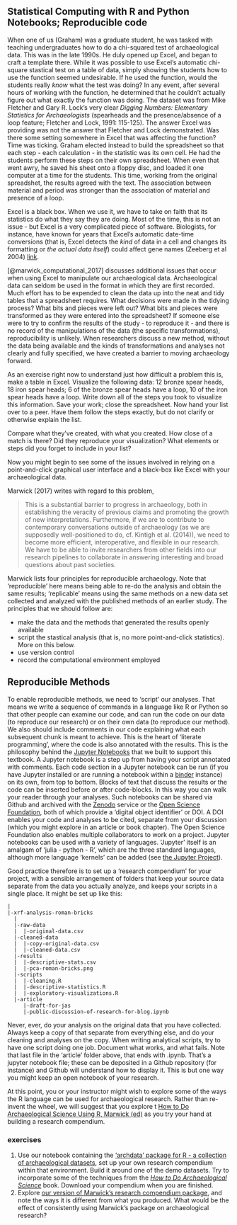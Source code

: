 ## Statistical Computing with R and Python Notebooks; Reproducible code

When one of us (Graham) was a graduate student, he was tasked with teaching undergraduates how to do a chi-squared test of archaeological data. This was in the late 1990s. He duly opened up Excel, and began to craft a template there. While it was possible to use Excel's automatic chi-square stastical test on a table of data, simply showing the students how to use the function seemed undesirable. If he used the function, would the students really _know_ what the test was doing? In any event, after several hours of working with the function, he determined that he couldn't actually figure out what exactly the function was doing. The dataset was from Mike Fletcher and Gary R. Lock's very clear _Digging Numbers: Elementary Statistics for Archaeologists_ (spearheads and the presence/absence of a loop feature; Fletcher and Lock, 1991: 115-125). The answer Excel was providing was not the answer that Fletcher and Lock demonstrated. Was there some setting somewhere in Excel that was affecting the function? Time was ticking. Graham elected instead to build the spreadsheet so that each step - each calculation - in the statistic was its own cell. He had the students perform these steps on their own spreadsheet. When even that went awry, he saved his sheet onto a floppy disc, and loaded it one computer at a time for the students. This time, working from the original spreadshet, the results agreed with the text. The association between material and period was stronger than the association of material and presence of a loop.

Excel is a black box. When we use it, we have to take on faith that its statistics do what they say they are doing. Most of the time, this is not an issue - but Excel is a very complicated piece of software. Biologists, for instance, have known for years that Excel's automatic date-time conversions (that is, Excel detects the _kind_ of data in a cell and changes its formatting or _the actual data itself_) could affect gene names (Zeeberg et al 2004) [link](https://bmcbioinformatics.biomedcentral.com/articles/10.1186/1471-2105-5-80).

[@marwick_computational_2017] discusses additional issues that occur when using Excel to manipulate our archaeological data. Archaeological data can seldom be used in the format in which they are first recorded. Much effort has to be expended to clean the data up into the neat and tidy tables that a spreadsheet requires. What decisions were made in the tidying process? What bits and pieces were left out? What bits and pieces were transformed as they were entered into the spreadsheet? If someone else were to try to confirm the results of the study - to reproduce it - and there is no record of the manipulations of the data (the specific transformations), reproducibility is unlikely. When researchers discuss a new method, without the data being available and the kinds of transformations and analyses not clearly and fully specified, we have created a barrier to moving archaeology forward.

As an exercise right now to understand just how difficult a problem this is, make a table in Excel. Visualize the following data: 12 bronze spear heads, 18 iron spear heads; 6 of the bronze spear heads have a loop, 10 of the iron spear heads have a loop. Write down all of the steps you took to visualize this information. Save your work; close the spreadsheet. Now hand your list over to a peer. Have them follow the steps exactly, but do not clarify or otherwise explain the list.

Compare what they've created, with what you created. How close of a match is there? Did they reproduce your visualization? What elements or steps did you forget to include in your list?

Now you might begin to see some of the issues involved in relying on a point-and-click graphical user interface and a black-box like Excel with your archaeological data.

Marwick (2017) writes with regard to this problem,

> This is a substantial barrier to progress in archaeology, both in establishing the veracity of previous claims and promoting the growth of new interpretations. Furthermore, if we are to contribute to contemporary conversations outside of archaeology (as we are supposedly well-positioned to do, cf. Kintigh et al. (2014)), we need to become more efficient, interoperative, and flexible in our research. We have to be able to invite researchers from other fields into our research pipelines to collaborate in answering interesting and broad questions about past societies.

Marwick lists four principles for reproducible archaeology. Note that 'reproducible' here means being able to re-do the analysis and obtain the same results; 'replicable' means using the same methods on a new data set collected and analyzed with the published methods of an earlier study. The principles that we should follow are:

- make the data and the methods that generated the results openly available
- script the stastical analysis (that is, no more point-and-click statistics). More on this below.
- use version control
- record the computational environment employed

## Reproducible Methods

To enable reproducible methods, we need to 'script' our analyses. That means we write a sequence of commands in a language like R or Python so that other people can examine our code, and can run the code on our data (to reproduce our research) or on their own data (to reproduce our method). We also should include comments in our code explaining what each subsequent chunk is meant to achieve. This is the heart of 'literate programming', where the code is also annotated with the results. This is the philosophy behind the [Jupyter Notebooks](https://o-date.github.io/support/notebooks-toc/) that we built to support this textbook. A Jupyter notebook is a step up from having your script annotated with comments. Each code section in a Jupyter notebook can be run (if you have Jupyter installed or are running a notebook within a [binder](http://mybinder.org) instance) on its own, from top to bottom. Blocks of text that discuss the results or the code can be inserted before or after code-blocks. In this way you can walk your reader through your analyses. Such notebooks can be shared via Github and archived with the [Zenodo](http://zenodo.org) service or the [Open Science Foundation](https://osf.io/), both of which provide a 'digital object identifier' or DOI. A DOI enables your code and analyses to be cited, separate from your discussion (which you might explore in an article or book chapter). The Open Science Foundation also enables multiple collaborators to work on a project. Jupyter notebooks can be used with a variety of languages. 'Jupyter' itself is an amalgam of 'julia - python - R', which are the three standard languages, although more language 'kernels' can be added (see [the Jupyter Project](https://jupyter.org/)).

Good practice therefore is to set up a 'research compendium' for your project, with a sensible arrangement of folders that keep your source data separate from the data you actually analyze, and keeps your scripts in a single place. It might be set up like this:

```
|
|-xrf-analysis-roman-bricks
  |
  |-raw-data
  |  |-original-data.csv
  |-cleaned-data
  |  |-copy-original-data.csv
  |  |-cleaned-data.csv
  |-results
  |  |-descriptive-stats.csv
  |  |-pca-roman-bricks.png
  |-scripts
  |  |-cleaning.R
  |  |-descriptive-statistics.R
  |  |-exploratory-visualizations.R
  |-article
     |-draft-for-jas
     |-public-discussion-of-research-for-blog.ipynb
```

Never, ever, do your analysis on the original data that you have collected. Always keep a copy of that separate from everything else, and do your cleaning and analyses on the copy. When writing analytical scripts, try to have one script doing one job. Document what works, and what fails. Note that last file in the 'article' folder above, that ends with .ipynb. That's a jupyter notebook file; these can be deposited in a Github repository (for instance) and Github will understand how to display it. This is but one way you might keep an open notebook of your research. 

At this point, you or your instructor might wish to explore some of the ways the R language can be used for archaeological research. Rather than re-invent the wheel, we will suggest that you explore t [How to Do Archaeological Science Using R, Marwick (ed)](https://benmarwick.github.io/How-To-Do-Archaeological-Science-Using-R/) as you try your hand at building a research compendium.

### exercises

1. Use our notebook containing the ['archdata' package for R - a collection of archaeological datasets](https://github.com/o-date/notebooks-archdata), set up your own research compendium within that environment. Build it around one of the demo datasets. Try to incorporate some of the techniques from the [_How to Do Archaeological Science_](https://benmarwick.github.io/How-To-Do-Archaeological-Science-Using-R/) book. Download your compendium when you are finished.
2. Explore [our version of Marwick's research compendium package](https://github.com/o-date/blank-research-compendium), and note the ways it is different from what you produced. What would be the effect of consistently using Marwick's package on archaeological research?


